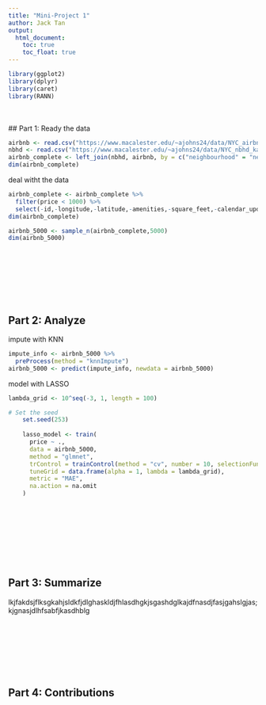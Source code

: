 ```yaml
---
title: "Mini-Project 1"
author: Jack Tan
output: 
  html_document:
    toc: true
    toc_float: true
---
```

```r
library(ggplot2)
library(dplyr)
library(caret)
library(RANN)
```

\
\
## Part 1: Ready the data
```r
airbnb <- read.csv("https://www.macalester.edu/~ajohns24/data/NYC_airbnb_kaggle.csv")
nbhd <- read.csv("https://www.macalester.edu/~ajohns24/data/NYC_nbhd_kaggle.csv")
airbnb_complete <- left_join(nbhd, airbnb, by = c("neighbourhood" = "neighbourhood_cleansed"))
dim(airbnb_complete)
```

deal witht the data
```r
airbnb_complete <- airbnb_complete %>% 
  filter(price < 1000) %>%
  select(-id,-longitude,-latitude,-amenities,-square_feet,-calendar_updated)
dim(airbnb_complete)
```

```r
airbnb_5000 <- sample_n(airbnb_complete,5000)
dim(airbnb_5000)
```
\
\
\
\
\
\



## Part 2: Analyze
impute with KNN
```r
impute_info <- airbnb_5000 %>%
  preProcess(method = "knnImpute")
airbnb_5000 <- predict(impute_info, newdata = airbnb_5000)
```

model with LASSO
```r
lambda_grid <- 10^seq(-3, 1, length = 100)

# Set the seed 
    set.seed(253)
    
    lasso_model <- train(
      price ~ .,
      data = airbnb_5000,
      method = "glmnet",
      trControl = trainControl(method = "cv", number = 10, selectionFunction = "oneSE"),
      tuneGrid = data.frame(alpha = 1, lambda = lambda_grid),
      metric = "MAE",
      na.action = na.omit
    )
    
```

\
\
\
\
\
\



## Part 3: Summarize


lkjfakdsjflksgkahjsldkfjdlghaskldjfhlasdhgkjsgashdglkajdfnasdjfasjgahslgjas;kjgnasjdlhfsabfjkasdhblg

\
\
\
\
\
\



## Part 4: Contributions



